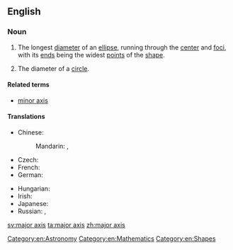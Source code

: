 ==English==

===Noun===
{{en-noun|head=[[major]] [[axis]]|major axes}}

# {{context|geometry}} The longest [[diameter]] of an [[ellipse]], running through the [[center]] and [[focus|foci]], with its [[end]]s being the widest [[points]] of the [[shape]].
# {{context|geometry}} The diameter of a [[circle]].

====Related terms====
* [[minor axis]]

====Translations====
{{trans-top|longest diameter of an ellipse}}
* Chinese:
*: Mandarin: {{t|cmn|長軸|sc=Hani}}, {{t|cmn|长轴|tr=chángzhóu|sc=Hani}}
* Czech: {{t-|cs|hlavní osa|f}}
* French: {{t+|fr|grand axe|m}}
* German: {{t-|de|Hauptachse|f}}
{{trans-mid}}
* Hungarian: {{t-|hu|főtengely}}
* Irish: {{t-|ga|mór-ais|f}}
* Japanese: {{t-|ja|長軸|tr=ちょうじく, chōjiku|sc=Jpan}}
* Russian: {{t-|ru|главная ось|f|tr=glávnaja osʹ|sc=Cyrl}}, {{t-|ru|большая ось|f|tr=bolʹšája osʹ|sc=Cyrl}}
{{trans-bottom}}

[[Category:en:Astronomy]]
[[Category:en:Mathematics]]
[[Category:en:Shapes]]

[[sv:major axis]]
[[ta:major axis]]
[[zh:major axis]]